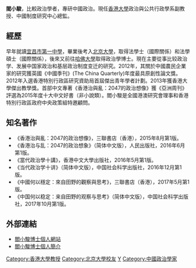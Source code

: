 {{expand|time=2015-10-03T10:21:46+00:00}}
{{noref|time=2020-05-22}}
'''閻小駿'''，比較政治學者，專研中國政治。現任[[香港大學|香港大學]]政治與公共行政學系副教授、中國制度研究中心總監。

== 經歷 ==
早年就讀[[宜昌市第一中學|宜昌市第一中學]]，畢業後考入[[北京大學|北京大學]]，取得法學士（國際關係）和法學碩士（國際關係），後來又前往[[哈佛大學|哈佛大學]]取得政治學博士。現在主要從事比较政治学、发展中国家政治和基层政治制度变迁的研究。2012年，其關於中國農民企業家的研究獲英國《中國季刊》(The China Quarterly)年度最具原創性論文獎。2012年入選香港特別行政區研究資助局首屆傑出青年學者計劃。2013年獲香港大學傑出教學獎。首部中文專著《香港治與亂：2047的政治想像》獲《亞洲周刊》評選為2015年度十大中文好書（非小說類）。閻小駿是全國港澳研究會理事和香港特別行政區政府中央政策組特邀顧問。

==知名著作==
*《香港治與亂：2047的政治想像》，三聯書店（香港），2015年8月第1版。
*《香港治与乱：2047的政治想象》（简体中文版），人民出版社，2016年6月第1版。
*《當代政治學十講》，香港中文大學出版社，2016年5月第1版。
*《当代政治学十讲》（简体中文版），中国社会科学出版社，2016年12月第1版。
*《中國何以穩定：來自田野的觀察與思考》，三聯書店（香港），2017年5月第1版。 
*《中国何以稳定：来自田野的观察与思考》（简体中文版），中国社会科学出版社，2017年10月第1版。

==外部連結==
*[http://yanxiaojun.org 閻小駿博士個人網站] {{Wayback|url=http://yanxiaojun.org/ |date=20180809113257 }}
*[http://ppa.hku.hk/faculties/name/yan 閻小駿博士個人簡介] {{Wayback|url=http://ppa.hku.hk/faculties/name/yan |date=20160528183904 }}
[[Category:香港大學教授|Category:香港大學教授]]
[[Category:北京大學校友|Category:北京大學校友]]
[[Category:哈佛大學校友|Y]]
[[Category:中國政治學家|Category:中國政治學家]]